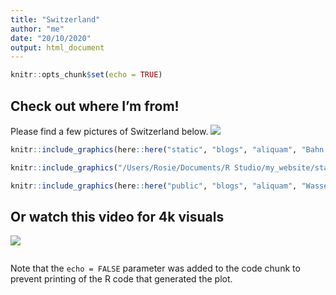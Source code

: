 ```yaml
---
title: "Switzerland"
author: "me"
date: "20/10/2020"
output: html_document
---
```


```r
knitr::opts_chunk$set(echo = TRUE)
```

## Check out where I'm from!

Please find a few pictures of Switzerland below. 
<img class="special-img-class" src="/Users/Rosie/Documents/R Studio/my_website/static/blogs/aliquam/Bahn.jpg" />

```r

knitr::include_graphics(here::here("static", "blogs", "aliquam", "Bahn.jpg"))

knitr::include_graphics("/Users/Rosie/Documents/R Studio/my_website/static/blogs/aliquam/Bahn.jpg")

knitr::include_graphics(here::here("public", "blogs", "aliquam", "Wasserfall.jpg"))

```

## Or watch this video for 4k visuals

![](https://www.youtube.com/watch?v=W4Ou96H-cPc)

```r



```

Note that the `echo = FALSE` parameter was added to the code chunk to prevent printing of the R code that generated the plot.
